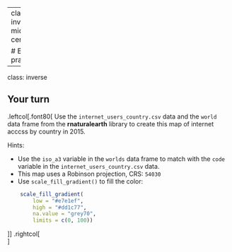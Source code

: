 
---
class: inverse, middle, center

# Extra practice

---
class: inverse

## Your turn

.leftcol[.font80[
Use the `internet_users_country.csv` data and the `world` data frame from the **rnaturalearth** library to create this map of internet acccss by country in 2015.

Hints:

- Use the `iso_a3` variable in the `worlds` data frame to match with the `code` variable in the `internet_users_country.csv` data.
- This map uses a Robinson projection, CRS: `54030`
- Use `scale_fill_gradient()` to fill the color:

```r
    scale_fill_gradient(
        low = "#e7e1ef",
        high = "#dd1c77",
        na.value = "grey70",
        limits = c(0, 100))
```
]]
.rightcol[
<br>
<center>
<img src="images/plots/sf_world_internet.png">
<center>
]
